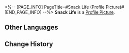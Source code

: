 <%-- [PAGE_INFO]
PageTitle=#Snack Life (Profile Picture)#
[END_PAGE_INFO] --%>
{{Item Infobox
|title       = Snack Life
|id          = 202008
|image       = Profile Picture Snack Life.png{{subst:void|<!--$UPLOAD:<<SpriteOutput/ItemFigures/AvatarHead/IconHead_202008.png>-<Profile Picture Snack Life.png>-<Item Icons>>-->}}
|type        = Profile Picture
|invCategory = 
|rarity      = 4
|effect      = 
|description = Friendly snack creations.
|source1     = Avatar reward obtained from finishing the Trailblaze Continuance "[[When the Stars of Ingenuity Shine]]."
}}
{{Description|''"Meow... meow meow~ (E&mdash;Everyone... let's play together~)"<br />"Woof! Woof! (Hmph! Come play with this genius!)"''}}
'''Snack Life''' is a [[Profile Picture]].

==Other Languages==
{{Other Languages
|en   = Snack Life
|zhs  = 「点心生命」
|zht  = 「點心生命」
|ja   = 「お菓子生命体」
|ko   = 「디저트 생명체」
|es   = Vida del snack
|fr   = Vie de nourriture
|ru   = «Жизнь вкусняшек»
|th   = "ชีวิตของขนม"
|vi   = Sinh Mệnh Bánh Ngọt
|de   = Snack-Leben
|id   = "Hidup Camilan"
|pt   = Vida de Lanchinho
}}

==Change History==
{{Change History|1.6}}
